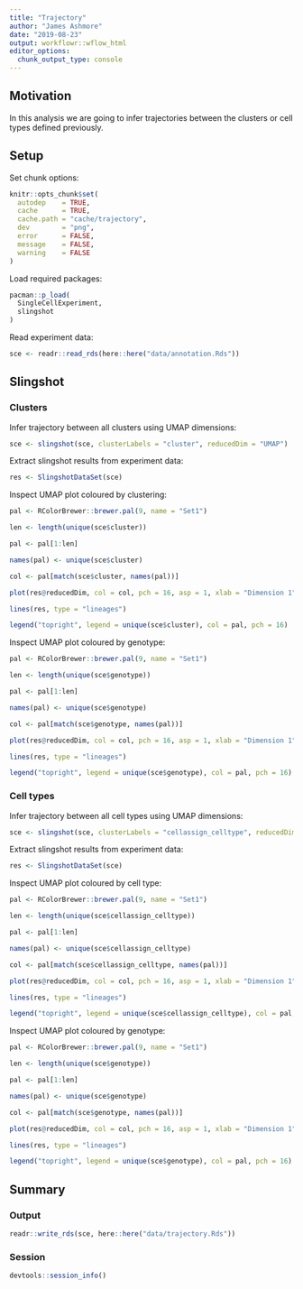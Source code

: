 ```yaml
---
title: "Trajectory"
author: "James Ashmore"
date: "2019-08-23"
output: workflowr::wflow_html
editor_options:
  chunk_output_type: console
---
```


## Motivation

In this analysis we are going to infer trajectories between the clusters or cell types defined previously.

## Setup

Set chunk options:

```r
knitr::opts_chunk$set(
  autodep    = TRUE,
  cache      = TRUE,
  cache.path = "cache/trajectory",
  dev        = "png",
  error      = FALSE,
  message    = FALSE,
  warning    = FALSE
)
```

Load required packages:

```r
pacman::p_load(
  SingleCellExperiment,
  slingshot
)
```

Read experiment data:

```r
sce <- readr::read_rds(here::here("data/annotation.Rds"))
```

## Slingshot

### Clusters

Infer trajectory between all clusters using UMAP dimensions:

```r
sce <- slingshot(sce, clusterLabels = "cluster", reducedDim = "UMAP")
```

Extract slingshot results from experiment data:

```r
res <- SlingshotDataSet(sce)
```

Inspect UMAP plot coloured by clustering:

```r
pal <- RColorBrewer::brewer.pal(9, name = "Set1")

len <- length(unique(sce$cluster))

pal <- pal[1:len]

names(pal) <- unique(sce$cluster)

col <- pal[match(sce$cluster, names(pal))]

plot(res@reducedDim, col = col, pch = 16, asp = 1, xlab = "Dimension 1", ylab = "Dimension 2")

lines(res, type = "lineages")

legend("topright", legend = unique(sce$cluster), col = pal, pch = 16)
```

Inspect UMAP plot coloured by genotype:

```r
pal <- RColorBrewer::brewer.pal(9, name = "Set1")

len <- length(unique(sce$genotype))

pal <- pal[1:len]

names(pal) <- unique(sce$genotype)

col <- pal[match(sce$genotype, names(pal))]

plot(res@reducedDim, col = col, pch = 16, asp = 1, xlab = "Dimension 1", ylab = "Dimension 2")

lines(res, type = "lineages")

legend("topright", legend = unique(sce$genotype), col = pal, pch = 16)
```

### Cell types

Infer trajectory between all cell types using UMAP dimensions:

```r
sce <- slingshot(sce, clusterLabels = "cellassign_celltype", reducedDim = "UMAP")
```

Extract slingshot results from experiment data:

```r
res <- SlingshotDataSet(sce)
```

Inspect UMAP plot coloured by cell type:

```r
pal <- RColorBrewer::brewer.pal(9, name = "Set1")

len <- length(unique(sce$cellassign_celltype))

pal <- pal[1:len]

names(pal) <- unique(sce$cellassign_celltype)

col <- pal[match(sce$cellassign_celltype, names(pal))]

plot(res@reducedDim, col = col, pch = 16, asp = 1, xlab = "Dimension 1", ylab = "Dimension 2")

lines(res, type = "lineages")

legend("topright", legend = unique(sce$cellassign_celltype), col = pal, pch = 16)
```

Inspect UMAP plot coloured by genotype:

```r
pal <- RColorBrewer::brewer.pal(9, name = "Set1")

len <- length(unique(sce$genotype))

pal <- pal[1:len]

names(pal) <- unique(sce$genotype)

col <- pal[match(sce$genotype, names(pal))]

plot(res@reducedDim, col = col, pch = 16, asp = 1, xlab = "Dimension 1", ylab = "Dimension 2")

lines(res, type = "lineages")

legend("topright", legend = unique(sce$genotype), col = pal, pch = 16)
```

## Summary

### Output

```r
readr::write_rds(sce, here::here("data/trajectory.Rds"))
```

### Session

```r
devtools::session_info()
```
